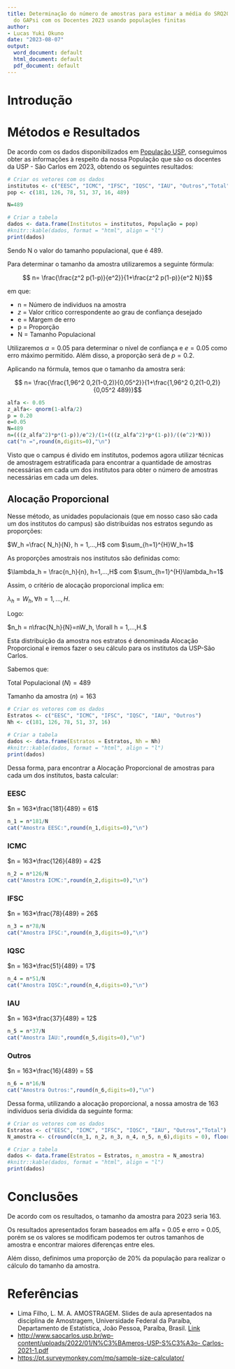 ---
title: Determinação do número de amostras para estimar a média do SRQ20 para a pesquisa
  do GAPsi com os Docentes 2023 usando populações finitas
author: 
- Lucas Yuki Okuno
date: "2023-08-07"
output:
  word_document: default
  html_document: default
  pdf_document: default
---

# Introdução

# Métodos e Resultados

De acordo com os dados disponibilizados em [População USP](http://www.saocarlos.usp.br/wp-content/uploads/2022/01/N%C3%BAmeros-USP-S%C3%A3o-Carlos-2021-1.pdf), conseguimos obter as informações à respeito da nossa População que são os docentes da USP - São Carlos em 2023, obtendo os seguintes resultados:

```{r, echo=FALSE}
# Criar os vetores com os dados
institutos <- c("EESC", "ICMC", "IFSC", "IQSC", "IAU", "Outros","Total")
pop <- c(181, 126, 78, 51, 37, 16, 489)

N=489

# Criar a tabela
dados <- data.frame(Institutos = institutos, População = pop)
#knitr::kable(dados, format = "html", align = "l")
print(dados)
```

Sendo N o valor do tamanho populacional, que é 489.

Para determinar o tamanho da amostra utilizaremos a seguinte fórmula:

$$ n= \frac{\frac{z^2 p(1-p)}{e^2}}{1+\frac{z^2 p(1-p)}{e^2 N}}$$

em que:

-   n = Número de individuos na amostra
-   $z$ = Valor critico correspondente ao grau de confiança desejado
-   e = Margem de erro
-   p = Proporção
-   N = Tamanho Populacional

Utilizaremos $\alpha = 0.05$ para determinar o nível de confiança e $e = 0.05$ como erro máximo permitido. Além disso, a proporção será de $p=0.2$.

Aplicando na fórmula, temos que o tamanho da amostra será:

$$ n= \frac{\frac{1,96^2 0,2(1-0,2)}{0,05^2}}{1+\frac{1,96^2 0,2(1-0,2)}{0,05^2 489}}$$


```{r}
alfa <- 0.05
z_alfa<- qnorm(1-alfa/2)
p = 0.20
e=0.05
N=489
n=(((z_alfa^2)*p*(1-p))/e^2)/(1+(((z_alfa^2)*p*(1-p))/((e^2)*N)))
cat("n =",round(n,digits=0),"\n")
```

Visto que o campus é divido em institutos, podemos agora utilizar técnicas de amostragem estratificada para encontrar a quantidade de amostras necessárias em cada um dos institutos para obter o número de amostras necessárias em cada um deles.

## Alocação Proporcional

Nesse método, as unidades populacionais (que em nosso caso são cada um dos institutos do campus) são distribuídas nos estratos segundo as proporções:

$W_h =\frac{ N_h}{N}, h = 1,...,H$ com $\sum_{h=1}^{H}W_h=1$

As proporções amostrais nos institutos são definidas como:

$\lambda_h = \frac{n_h}{n}, h=1,...,H$ com $\sum_{h=1}^{H}\lambda_h=1$

Assim, o critério de alocação proporcional implica em:

$\lambda_h = W_h,\forall h=1,...,H.$

Logo:

$n_h = n\frac{N_h}{N}=nW_h, \forall h = 1,...,H.$

Esta distribuição da amostra nos estratos é denominada Alocação Proporcional e iremos fazer o seu cálculo para os institutos da USP-São Carlos.

Sabemos que:

Total Populacional $(N) = 489$

Tamanho da amostra $(n) = 163$

```{r, echo = FALSE}
# Criar os vetores com os dados
Estratos <- c("EESC", "ICMC", "IFSC", "IQSC", "IAU", "Outros")
Nh <- c(181, 126, 78, 51, 37, 16)

# Criar a tabela
dados <- data.frame(Estratos = Estratos, Nh = Nh)
#knitr::kable(dados, format = "html", align = "l")
print(dados)
```

Dessa forma, para encontrar a Alocação Proporcional de amostras para cada um dos institutos, basta calcular:

### EESC

$n = 163*\frac{181}{489} = 61$

```{r, echo = FALSE}
n_1 = n*181/N
cat("Amostra EESC:",round(n_1,digits=0),"\n")
```

### ICMC

$n = 163*\frac{126}{489} = 42$

```{r, echo = FALSE}
n_2 = n*126/N
cat("Amostra ICMC:",round(n_2,digits=0),"\n")
```

### IFSC

$n = 163*\frac{78}{489} = 26$

```{r, echo = FALSE}
n_3 = n*78/N
cat("Amostra IFSC:",round(n_3,digits=0),"\n")
```

### IQSC

$n = 163*\frac{51}{489} = 17$

```{r, echo = FALSE}
n_4 = n*51/N
cat("Amostra IQSC:",round(n_4,digits=0),"\n")
```

### IAU

$n = 163*\frac{37}{489} = 12$

```{r, echo = FALSE}
n_5 = n*37/N
cat("Amostra IAU:",round(n_5,digits=0),"\n")
```

### Outros

$n = 163*\frac{16}{489} = 5$

```{r, echo = FALSE}
n_6 = n*16/N
cat("Amostra Outros:",round(n_6,digits=0),"\n")
```

Dessa forma, utilizando a alocação proporcional, a nossa amostra de 163 indivíduos seria dividida da seguinte forma:

```{r, echo = FALSE}
# Criar os vetores com os dados
Estratos <- c("EESC", "ICMC", "IFSC", "IQSC", "IAU", "Outros","Total")
N_amostra <- c(round(c(n_1, n_2, n_3, n_4, n_5, n_6),digits = 0), floor(n))

# Criar a tabela
dados <- data.frame(Estratos = Estratos, n_amostra = N_amostra)
#knitr::kable(dados, format = "html", align = "l")
print(dados)
```

# Conclusões

De acordo com os resultados, o tamanho da amostra para 2023 seria 163.

Os resultados apresentados foram baseados em alfa = 0.05 e erro = 0.05, porém se os valores se modificam podemos ter outros tamanhos de amostra e encontrar maiores diferenças entre eles.

Além disso, definimos uma proporção de 20% da população para realizar o cálculo do tamanho da amostra.

# Referências

-   Lima Filho, L. M. A. AMOSTRAGEM. Slides de aula apresentados na disciplina de Amostragem, Universidade Federal da Paraíba, Departamento de Estatística, João Pessoa, Paraíba, Brasil. [Link](http://www.de.ufpb.br/~luiz/Economia/Aula%2010.pdf)
-   [http://www.saocarlos.usp.br/wp-content/uploads/2022/01/N%C3%BAmeros-USP-S%C3%A3o- Carlos-2021-1.pdf](http://www.saocarlos.usp.br/wp-content/uploads/2022/01/N%C3%BAmeros-USP-S%C3%A3o-){.uri}
-   <https://pt.surveymonkey.com/mp/sample-size-calculator/>
